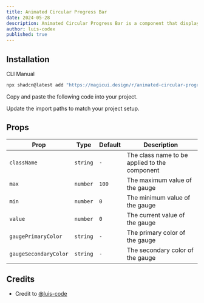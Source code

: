 ```yaml
---
title: Animated Circular Progress Bar
date: 2024-05-28
description: Animated Circular Progress Bar is a component that displays a circular gauge with a percentage value.
author: luis-codex
published: true
---
```


<ComponentPreview name="animated-circular-progress-bar-demo" />

## Installation

<Tabs defaultValue="cli">

<TabsList>
  <TabsTrigger value="cli">CLI</TabsTrigger>
  <TabsTrigger value="manual">Manual</TabsTrigger>
</TabsList>
<TabsContent value="cli">

```bash
npx shadcn@latest add "https://magicui.design/r/animated-circular-progress-bar"
```

</TabsContent>

<TabsContent value="manual">

<Steps>

<Step>Copy and paste the following code into your project.</Step>

<ComponentSource name="animated-circular-progress-bar" />

<Step>Update the import paths to match your project setup.</Step>

</Steps>

</TabsContent>

</Tabs>

## Props

| Prop                  | Type     | Default | Description                                   |
| --------------------- | -------- | ------- | --------------------------------------------- |
| `className`           | `string` | `-`     | The class name to be applied to the component |
| `max`                 | `number` | `100`   | The maximum value of the gauge                |
| `min`                 | `number` | `0`     | The minimum value of the gauge                |
| `value`               | `number` | `0`     | The current value of the gauge                |
| `gaugePrimaryColor`   | `string` | `-`     | The primary color of the gauge                |
| `gaugeSecondaryColor` | `string` | `-`     | The secondary color of the gauge              |

## Credits

- Credit to [@luis-code](https://luis-code.vercel.app/)

